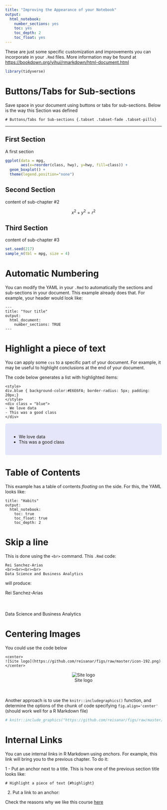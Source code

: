 ```yaml
---
title: "Improving the Appearance of your Notebook"
output:
  html_notebook:
    number_sections: yes
    toc: yes
    toc_depth: 2
    toc_float: yes
---
```


These are just some specific customization and improvements you can incorporate in your `.Rmd` files. More information may be found at <https://bookdown.org/yihui/rmarkdown/html-document.html>


```r
library(tidyverse)
```

# Buttons/Tabs for Sub-sections {.tabset .tabset-fade .tabset-pills}

Save space in your document using buttons or tabs for sub-sections. Below is the way this Section was defined

```
# Buttons/Tabs for Sub-sections {.tabset .tabset-fade .tabset-pills}
```

***

## First Section
A first section

```r
ggplot(data = mpg, 
       aes(x=reorder(class, hwy), y=hwy, fill=class)) + 
  geom_boxplot() +
  theme(legend.position="none")
```


## Second Section
content of sub-chapter #2

$$
x^2 + y^ 2 = r^2
$$

## Third Section
content of sub-chapter #3

```r
set.seed(217)
sample_n(tbl = mpg, size = 4)
```



# Automatic Numbering

You can modify the YAML in your `.Rmd` to automatically the sections and sub-sections in your document. This example already does that. For example, your header would look like:

```
---
title: "Your title"
output: 
  html_document:
    number_sections: TRUE
---
```


# Highlight a piece of text {#highlight}


You can apply some `css` to a specific part of your document. For example, it may be useful to highlight conclusions at the end of your document.

The code below generates a list with highlighted items:

```
<style>
div.blue { background-color:#E6E6FA; border-radius: 5px; padding: 20px;}
</style>
<div class = "blue">
- We love data
- This was a good class
</div>
```

<style>
div.blue { background-color:#E6E6FA; border-radius: 5px; padding: 20px;}
</style>
<div class = "blue">
- We love data
- This was a good class
</div>


# Table of Contents

This example has a table of contents _floating_ on the side. For this, the YAML looks like: 

```
title: "Habits"
output:
  html_notebook:
    toc: true
    toc_float: true
    toc_depth: 2
```

# Skip a line

This is done using the `<br>` command. This `.Rmd` code:

```
Rei Sanchez-Arias
<br><br><br><br>
Data Science and Business Analytics
```

will produce: 

Rei Sanchez-Arias
<br><br><br><br>
Data Science and Business Analytics


# Centering Images

You could use the code below 

```
<center>
![Site logo](https://github.com/reisanar/figs/raw/master/icon-192.png)
</center>
```

<center>
![Site logo](https://github.com/reisanar/figs/raw/master/icon-192.png)
</center>

<br><br>
Another approach is to use the `knitr::includegraphics()` function, and determine the options of the chunk of code specifying `fig.align='center'` (should work well for a R Markdown file)

```r
# knitr::include_graphics("https://github.com/reisanar/figs/raw/master/icon-192.png")
```




# Internal Links

You can use internal links in R Markdown using _anchors_. For example, this link will bring you to the previous chapter. To do it:

1 - Put an anchor next to a title. This is how one of the previous section title looks like:

```
# Highlight a piece of text {#highlight}
```

2. Put a link to an anchor: 

Check the reasons why we like this course [here](#highlight)

